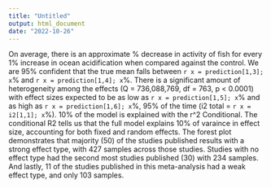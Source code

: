 ```yaml
---
title: "Untitled"
output: html_document
date: "2022-10-26"
---
```



On average, there is an approximate      % decrease in activity of fish for every 1% increase in ocean acidification when compared against the control. We are 95% confident that the true mean falls between `r x = prediction[1,3]; x`% and `r x = prediction[1,4]; x`%. There is a significant amount of heterogeneity among the effects (Q = 736,088,769, df = 763, p < 0.0001) with effect sizes expected to be as low as `r x = prediction[1,5]; x`% and as high as	`r x = prediction[1,6]; x`%, 95% of the time (i2 total = `r x = i2[1,1]; x`%). 10% of the model is explained with the r^2 Conditional. The conditional R2 tells us that the full model explains 10% of varaince in effect size, accounting for both fixed and random effects. The forest plot demonstrates that majority (50) of the studies published results with a strong effect type, with 427 samples across those studies. Studies with no effect type had the second most studies published (30) with 234 samples. And lastly, 11 of the studies published in this meta-analysis had a weak effect type, and only 103 samples.
